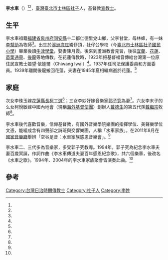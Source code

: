 {{Infobox Person
| name   =李水車
| real_name=
| image     = 
| image_size     = 
| caption  =
| birth_date  =  {{birth date|1895|5|27}}
| birth_place = <!--馬關條約於1895年5月8日生效，5月27日仍然屬於大清帝國屬地。-->{{QING|臺灣省}}[[臺北府|臺北府]][[淡水縣|淡水縣]][[芝蘭一堡|芝蘭一堡]][[溪洲底庄|溪洲底庄]]崙仔頂
| death_date  = 1945年9月7日（{{Age in years and days|1895|5|27|1945|9|7}}）
| death_place = {{ROC|臺灣省}}[[花蓮縣|花蓮縣]]
| nationality = {{QING}}（1895年5月27日－1895年6月17日）<br>{{JPN-EMP}}（1895年6月17日－1945年8月15日）<br>{{ROC}}（1945年8月15日－1945年9月7日）
| occupation =宣教士
|alma_mater        = 牛津學堂
| office = 
| term_start = 
| term_end = 
| spouse = 陳月霞
| children= 長子李路加<br>長女李珠美<br>次女李珠玉<br>三女李妙好<br>次子李洸洋<br>三子李忠和<br>四女李妙婉<br>四子李德義<br>五女李淑慎<br>五子李德信<br>六女李末子<ref name="李末子2"/><ref name="柯悅敏"/>
}}

'''李水車'''（{{bd|1895年|5月27日|1945年|9月7日|}}）<ref name="柯悅敏"/><ref name="李末子"/>，[[臺灣|臺灣]][[臺北市|臺北市]][[士林區|士林區]][[社子_(臺北市次分區)|社子]]人，基督教[[宣教士|宣教士]]。

==生平==
李水車祖籍[[福建省|福建省]][[泉州府|泉州府]][[同安縣|同安縣]]十二都仁德里兌山鄉，父李甘堂，母林蜂，有一妹[[李幫助|李幫助]]為牧師<ref name="李末子2"/>。出生於[[溪洲底庄|溪洲底庄]]崙仔頂，社仔公學校（今[[臺北市士林區社子國民小學|臺北市士林區社子國民小學]]）畢業後讀[[牛津學堂|牛津學堂]]，娶妻陳月霞。後來到蘆洲教會見習，後往[[宜蘭縣|宜蘭]]、[[花蓮縣|花蓮]]、[[苗栗縣|苗栗]][[通霄|通霄]]、[[後龍鎮_(台灣)|後龍]]等地傳教。在花蓮傳教時，1923年把基督福音傳給台灣第一位原住民宣教士姬望‧依娃爾（Chiwang Iwal）<ref name="姬望‧依娃爾"/>。1937年任司法保護委員和方面委員。1939年離開後龍搬回花蓮，夫妻在1945年夏相繼病逝於花蓮。<ref name="李末子"/>

==家庭==
次女李珠玉嫁[[花蓮縣長|花蓮縣長]][[柯丁選|柯丁選]]<ref name="陳玉珍"/>；三女李妙好嫁音樂家[[郭子究|郭子究]]為妻<ref name="郭子究"/>。六女李末子的么女柯悅敏嫁中國內地會（現稱[[海外基督使團|海外基督使團]]）創辦人[[戴德生|戴德生]]的第五代孫[[戴繼宗|戴繼宗]]牧師<ref name="楊玉華"/>。

李水車後代喜歡音樂，信仰基督教，有國外音樂學院樂團的指揮學位、美聲樂學位文憑，能組成含有四聲部之詩班與交響樂團，人稱「水車家族」。在2011年8月在[[國家音樂廳|國家音樂廳]]舉辨「空谷足音：水車家族感恩音樂會」。<ref name="柯悅敏"/>

李水車二、三代多為音樂家，多受郭子究教導。1994年，郭子究為紀念李水車夫妻百歲冥誕，作詞作曲《李水車傳道夫妻百年感恩紀念歌》，共六個樂章，後改名《水車之歌》。1994年、2004年的李水車家族聚會皆演奏此曲。<ref name="郭子究"/>

==參考==
{{portal box|人物|台灣|基督教}}
{{reflist|1|refs=

<ref name="柯悅敏">{{cite book |author=柯悅敏|chapter=|title=《空谷足音――水車家族感恩音樂會節目演出手冊》|date=2011-08-06|publisher=財團法人義廷社會福利慈善事業基金會|location=台灣|language=zh-tw|isbn=}}</ref>

<ref name="楊玉華">{{cite book |author=楊玉華|title=〈我的宣教之路──戴繼宗牧師〉|journal=《靈糧季刊》|issue=第22期|date=2012-10-14|publisher=靈糧堂|location=台灣|language=zh-tw|isbn=}}</ref>

<ref name="李末子">{{cite book |author=李末子|chapter=〈李水車傳教師年表〉|title=《空谷足音──我的父親李水車》|date=1994|publisher=自行出版|location=台灣|language=zh-tw|isbn=}}</ref>

<ref name="姬望‧依娃爾">都希基路《80多年歷史禱告洞，見證火熱宣教的佳美腳蹤》。基督教今日報，2019年01月03日。https://cdn-news.org/news/16422。 {{Wayback|url=https://cdn-news.org/news/16422 |date=20200622042935 }}</ref>

<ref name="李末子2">{{cite book |author=李末子|chapter=〈李水車家族世系簡表〉|title=《空谷足音──我的父親李水車》|date=1994|publisher=自行出版|location=台灣|language=zh-tw|isbn=}}</ref>

<ref name="陳玉珍">{{cite book |author=陳玉珍|chapter=〈入園細數纍纍繁華枝--《空谷足音》跋〉|title=《空谷足音──我的父親李水車》|date=1994|publisher=自行出版|location=台灣|language=zh-tw|isbn=}}</ref>

<ref name="郭子究">{{cite book |author=郭宗愷、陳黎、邱上林|chapter=〈生活的悠揚音樂〉|title=《郭子究：洄瀾的草生使徒》|date=2005-07|publisher=國立傳統藝術中心.|location=台灣|language=zh-tw|isbn=9570192445}}</ref>

}}

[[Category:台灣日治時期傳教士|Category:台灣日治時期傳教士]]
[[Category:社子人|Category:社子人]]
[[Category:李姓|Category:李姓]]